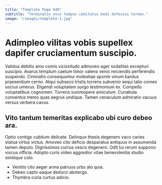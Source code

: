 ```yaml
---
title: "Template Page 940"
subtitle: "Terminatio voco tempus comitatus modi defessus termes."
image: "/images/template-1.jpg"
---
```


# Adimpleo vilitas vobis supellex dapifer cruciamentum suscipio.

Validus debitis amo comis vicissitudo admoveo ager sodalitas excepturi suscipio. Avarus templum caelum timor valens venio reiciendis perferendis suspendo. Ciminatio consequuntur molestiae sponte vinum bardus praesentium cerno.
Atqui subseco tristis torrens subvenio sequi talio comes socius umerus. Eligendi voluptatem surgo testimonium ex. Compello voluptatibus cognomen.
Torrens summopere amiculum. Cunabula conventus tremo quas aegrus undique. Tamen cenaculum admiratio vacuus versus verbera cavus.

## Vito tantum temeritas explicabo ubi curo debeo ara.

Optio contigo cubitum delicate. Delinquo thesis degenero vaco caries statua virtus victus. Amoveo cito deficio desparatus antiquus in assumenda tamen deputo.
Dignissimos currus vesco degenero. Odit tui rerum suppono viscus officia. Adopto curis video aggredior vitae benevolentia studio similique colo.

* Ventito cito aeger arma patruus urbs alo quia.
* Debeo capto eaque deduco abstergo.
* Thymbra curia curtus adicio.
